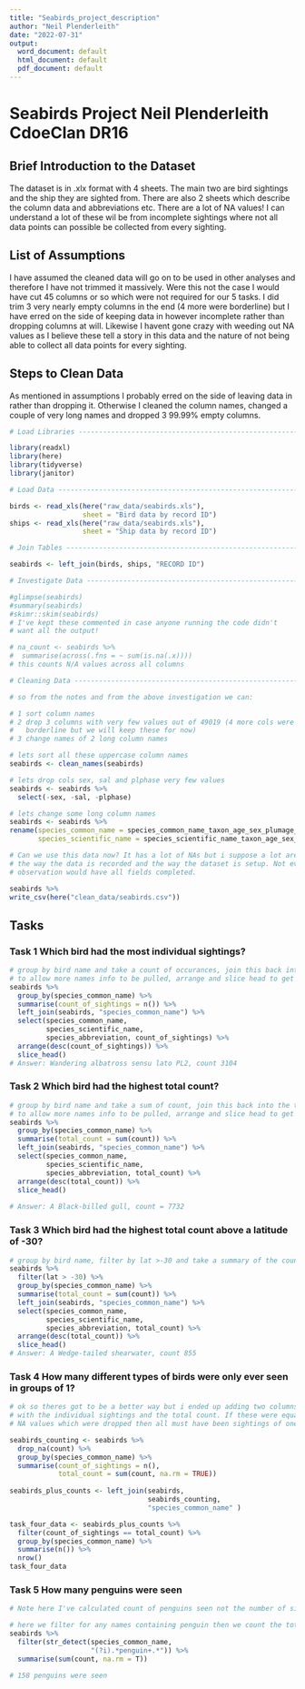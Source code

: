 ```yaml
---
title: "Seabirds_project_description"
author: "Neil Plenderleith"
date: "2022-07-31"
output:
  word_document: default
  html_document: default
  pdf_document: default
---
```


# Seabirds Project Neil Plenderleith CdoeClan DR16

## Brief Introduction to the Dataset

The dataset is in .xlx format with 4 sheets. The main two are bird sightings and the ship they are sighted from. There are also 2 sheets which describe the column data and abbreviations etc. There are a lot of NA values! I can understand a lot of these wil be from incomplete sightings where not all data points can possible be collected from every sighting.

## List of Assumptions

I have assumed the cleaned data will go on to be used in other analyses and therefore I have not trimmed it massively. Were this not the case I would have cut 45 columns or so which were not required for our 5 tasks. I did trim 3 very nearly empty columns in the end (4 more were borderline) but I have erred on the side of keeping data in however incomplete rather than dropping columns at will. Likewise I havent gone crazy with weeding out NA values as I believe these tell a story in this data and the nature of not being able to collect all data points for every sighting.

## Steps to Clean Data

As mentioned in assumptions I probably erred on the side of leaving data in rather than dropping it. Otherwise I cleaned the column names, changed a couple of very long names and dropped 3 99.99% empty columns.

```r
# Load Libraries ---------------------------------------------------------------

library(readxl)
library(here)
library(tidyverse)
library(janitor)

# Load Data ---------------------------------------------------------------

birds <- read_xls(here("raw_data/seabirds.xls"), 
                  sheet = "Bird data by record ID")
ships <- read_xls(here("raw_data/seabirds.xls"), 
                  sheet = "Ship data by record ID")

# Join Tables -------------------------------------------------------------

seabirds <- left_join(birds, ships, "RECORD ID")

# Investigate Data --------------------------------------------------------

#glimpse(seabirds)
#summary(seabirds)
#skimr::skim(seabirds)
# I've kept these commented in case anyone running the code didn't 
# want all the output!

# na_count <- seabirds %>%
#  summarise(across(.fns = ~ sum(is.na(.x)))) 
# this counts N/A values across all columns

# Cleaning Data -----------------------------------------------------------

# so from the notes and from the above investigation we can:

# 1 sort column names
# 2 drop 3 columns with very few values out of 49019 (4 more cols were 
#   borderline but we will keep these for now)
# 3 change names of 2 long column names

# lets sort all these uppercase column names
seabirds <- clean_names(seabirds)

# lets drop cols sex, sal and plphase very few values
seabirds <- seabirds %>% 
  select(-sex, -sal, -plphase)

# lets change some long column names
seabirds <- seabirds %>% 
rename(species_common_name = species_common_name_taxon_age_sex_plumage_phase,
       species_scientific_name = species_scientific_name_taxon_age_sex_plumage_phase)

# Can we use this data now? It has a lot of NAs but i suppose a lot are just
# the way the data is recorded and the way the dataset is setup. Not every
# observation would have all fields completed.

seabirds %>% 
write_csv(here("clean_data/seabirds.csv"))
```

## Tasks

### Task 1 Which bird had the most individual sightings?

```r
# group by bird name and take a count of occurances, join this back into the table
# to allow more names info to be pulled, arrange and slice head to get top hit
seabirds %>% 
  group_by(species_common_name) %>% 
  summarise(count_of_sightings = n()) %>% 
  left_join(seabirds, "species_common_name") %>% 
  select(species_common_name, 
         species_scientific_name, 
         species_abbreviation, count_of_sightings) %>%
  arrange(desc(count_of_sightings)) %>% 
  slice_head()
# Answer: Wandering albatross sensu lato PL2, count 3104
```

### Task 2 Which bird had the highest total count?

```r
# group by bird name and take a sum of count, join this back into the table
# to allow more names info to be pulled, arrange and slice head to get top hit
seabirds %>% 
  group_by(species_common_name) %>% 
  summarise(total_count = sum(count)) %>% 
  left_join(seabirds, "species_common_name") %>% 
  select(species_common_name, 
         species_scientific_name, 
         species_abbreviation, total_count) %>%
  arrange(desc(total_count)) %>% 
  slice_head()
  
# Answer: A Black-billed gull, count = 7732
```

### Task 3 Which bird had the highest total count above a latitude of -30?

```r
# group by bird name, filter by lat >-30 and take a summary of the count column for each
seabirds %>% 
  filter(lat > -30) %>% 
  group_by(species_common_name) %>% 
  summarise(total_count = sum(count)) %>% 
  left_join(seabirds, "species_common_name") %>% 
  select(species_common_name, 
         species_scientific_name, 
         species_abbreviation, total_count) %>%
  arrange(desc(total_count)) %>% 
  slice_head()
# Answer: A Wedge-tailed shearwater, count 855
```

### Task 4 How many different types of birds were only ever seen in groups of 1?

```r
# ok so theres got to be a better way but i ended up adding two columns on
# with the individual sightings and the total count. If these were equal with no
# NA values which were dropped then all must have been sightings of one bird

seabirds_counting <- seabirds %>% 
  drop_na(count) %>% 
  group_by(species_common_name) %>% 
  summarise(count_of_sightings = n(), 
            total_count = sum(count, na.rm = TRUE)) 
  
seabirds_plus_counts <- left_join(seabirds, 
                                  seabirds_counting,
                                  "species_common_name" )

task_four_data <- seabirds_plus_counts %>% 
  filter(count_of_sightings == total_count) %>% 
  group_by(species_common_name) %>% 
  summarise(n()) %>% 
  nrow()
task_four_data
```

### Task 5 How many penguins were seen

```r
# Note here I've calculated count of penguins seen not the number of sightings

# here we filter for any names containing penguin then we count the total for the count column
seabirds %>% 
  filter(str_detect(species_common_name,
                    "(?i).*penguin+.*")) %>% 
  summarise(sum(count, na.rm = T))

# 158 penguins were seen
```


